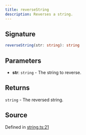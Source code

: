 ```yaml
---
title: reverseString
description: Reverses a string.
---
```


## Signature

```typescript path=null start=null
reverseString(str: string): string
```

## Parameters

- **str**: `string` - The string to reverse.

## Returns

`string` - The reversed string.

## Source

Defined in [string.ts:21](https://github.com/koji/ichigyou/blob/main/src/string.ts#L21)
